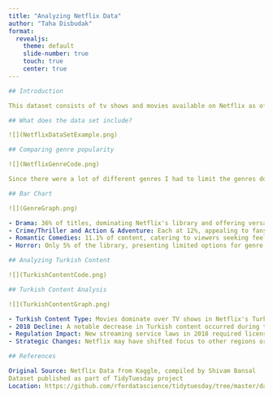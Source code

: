 ``` yaml
---
title: "Analyzing Netflix Data"
author: "Taha Disbudak"
format: 
  revealjs:
    theme: default
    slide-number: true
    touch: true
    center: true
---

## Introduction

This dataset consists of tv shows and movies available on Netflix as of 2019. The dataset is collected from Flixable which is a third-party Netflix search engine.

## What does the data set include?

![](NetflixDataSetExample.png)

## Comparing genre popularity

![](NetflixGenreCode.png)

Since there were a lot of different genres I had to limit the genres down to the most popular ones and I used the following code to count the number of them

## Bar Chart

![](GenreGraph.png)

- Drama: 36% of titles, dominating Netflix's library and offering versatile storytelling options
- Crime/Thriller and Action & Adventure: Each at 12%, appealing to fans of suspense and excitement
- Romantic Comedies: 11.1% of content, catering to viewers seeking feel-good entertainment
- Horror: Only 5% of the library, presenting limited options for genre enthusiasts

## Analyzing Turkish Content

![](TurkishContentCode.png)

## Turkish Content Analysis

![](TurkishContentGraph.png)

- Turkish Content Type: Movies dominate over TV shows in Netflix's Turkish content, probably because movies are easier to produce then whole shows
- 2018 Decline: A notable decrease in Turkish content occurred during this year
- Regulation Impact: New streaming service laws in 2018 required licenses and local broadcasting compliance, potentially limiting content availability
- Strategic Changes: Netflix may have shifted focus to other regions or content types based on global viewing trends

## References

Original Source: Netflix Data from Kaggle, compiled by Shivam Bansal  
Dataset published as part of TidyTuesday project  
Location: https://github.com/rfordatascience/tidytuesday/tree/master/data/2021/2021-04-20
```
